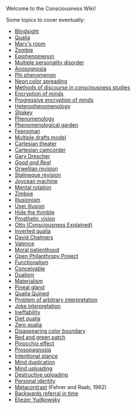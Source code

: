 Welcome to the Consciousness Wiki!

Some topics to cover eventually:

* [[Blindsight]]
* [[Qualia]]
* [[Mary's room]]
* [[Zombie]]
* [[Epiphenomenon]]
* [[Multiple personality disorder]]
* [[Anosognosia]]
* [[Phi phenomenon]]
* [[Neon color spreading]]
* [[Methods of discourse in consciousness studies]]
* [[Encryption of minds]]
* [[Progressive encryption of minds]]
* [[Heterophenomenology]]
* [[Shakey]]
* [[Phenomenology]]
* [[Phenomenological garden]]
* [[Feenoman]]
* [[Multiple drafts model]]
* [[Cartesian theater]]
* [[Cartesian camcorder]]
* [[Gary Drescher]]
* ''[[Good and Real]]''
* [[Orwellian revision]]
* [[Stalineque revision]]
* [[Joycean machine]]
* [[Mental rotation]]
* [[Zimboe]]
* [[Illusionism]]
* [[User illusion]]
* [[Hide the thimble]]
* [[Prosthetic vision]]
* [[Otto (Consciousness Explained)]]
* [[Inverted qualia]]
* [[David Chalmers]]
* [[Valence]]
* [[Moral patienthood]]
* [[Open Philanthropy Project]]
* [[Functionalism]]
* [[Conceivable]]
* [[Dualism]]
* [[Materialism]]
* [[Pineal gland]]
* [[Qualia Quined]]
* [[Problem of arbitrary interpretation]]
* [[Joke interpretation]]
* [[Ineffability]]
* [[Diet qualia]]
* [[Zero qualia]]
* [[Disappearing color boundary]]
* [[Red and green patch]]
* [[Pinocchio effect]]
* [[Prosopagnosia]]
* [[Intentional stance]]
* [[Mind duplication]]
* [[Mind uploading]]
* [[Destructive uploading]]
* [[Personal identity]]
* [[Metacontrast]] (Fehrer and Raab, 1962)
* [[Backwards referral in time]]
* [[Eliezer Yudkowsky]]
